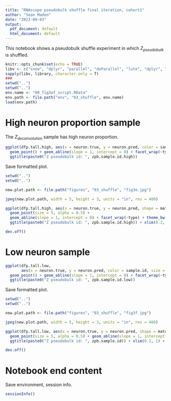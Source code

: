 ```yaml
---
title: "RNAscope pseudobulk shuffle final iteration, cohort1"
author: "Sean Maden"
date: "2023-09-03"
output:
  pdf_document: default
  html_document: default
---
```


This notebook shows a pseudobulk shuffle experiment in which $Z_{pseudobulk}$ is shuffled.

```r
knitr::opts_chunk$set(echo = TRUE)
libv <- c("snow", "dplyr", "parallel", "doParallel", "lute", "dplyr", "scuttle")
sapply(libv, library, character.only = T)
###
setwd("..")
setwd("..")
env.name <- "00_fig3ef_script.RData"
env.path <- file.path("env", "03_shuffle", env.name)
load(env.path)
```

# High neuron proportion sample

The $Z_{deconvolution}$ sample has high neuron proportion.

```r
ggplot(dfp.tall.high, aes(x = neuron.true, y = neuron.pred, color = sample.id, size = matched.z)) + 
  geom_point() + geom_abline(slope = 1, intercept = 0) + facet_wrap(~type) +
  ggtitle(paste0("Z pseudobulk id: ", zpb.sample.id.high))
```

Save formatted plot. 

```r

setwd("..")
setwd("..")

new.plot.path <- file.path("figures", "03_shuffle", "fig3e.jpg")

jpeg(new.plot.path, width = 5, height = 3, units = "in", res = 400)

ggplot(dfp.tall.high, aes(x = neuron.true, y = neuron.pred, shape = matched.z)) + 
  geom_point(size = 5, alpha = 0.5) + 
  geom_abline(slope = 1, intercept = 0) + facet_wrap(~type) + theme_bw() +
  ggtitle(paste0("Z pseudobulk id: ", zpb.sample.id.high)) + xlim(0.2, 1) + ylim(0.2, 1)

dev.off()

```

# Low neuron sample

```r
ggplot(dfp.tall.low, 
       aes(x = neuron.true, y = neuron.pred, color = sample.id, size = matched.z)) + 
  geom_point() + geom_abline(slope = 1, intercept = 0) + facet_wrap(~type) +
  ggtitle(paste0("Z pseudobulk id: ", zpb.sample.id.low))
```

Save formatted plot. 

```r

setwd("..")
setwd("..")

new.plot.path <- file.path("figures", "03_shuffle", "fig3f.jpg")

jpeg(new.plot.path, width = 5, height = 3, units = "in", res = 400)

ggplot(dfp.tall.low, aes(x = neuron.true, y = neuron.pred, shape = matched.z)) + 
  geom_point(size = 5, alpha = 0.5) + geom_abline(slope = 1, intercept = 0) + facet_wrap(~type) + theme_bw() +
  ggtitle(paste0("Z pseudobulk id: ", zpb.sample.id)) + xlim(0.2, 1) + ylim(0.2, 1)

dev.off()

```

# Notebook end content

Save environment, session info.

```r
sessionInfo()
```
